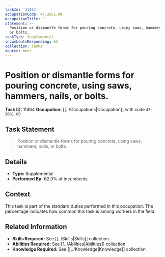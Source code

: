 ```yaml
---
taskId: '11464'
occupationCode: 47-2061.00
occupationTitle: ''
statement: >-
  Position or dismantle forms for pouring concrete, using saws, hammers, nails,
  or bolts.
taskType: Supplemental
incumbentsResponding: 62
collection: Tasks
source: onet
---
```

# Position or dismantle forms for pouring concrete, using saws, hammers, nails, or bolts.

**Task ID:** 11464
**Occupation:** [[../Occupations|Occupation]] with code `47-2061.00`

## Task Statement

> Position or dismantle forms for pouring concrete, using saws, hammers, nails, or bolts.

## Details

- **Type:** Supplemental
- **Performed By:** 62.0% of incumbents

## Context

This task is part of the standard duties performed in this occupation. The percentage indicates how common this task is among workers in the field.

## Related Information

- **Skills Required:** See [[../Skills|Skills]] collection
- **Abilities Required:** See [[../Abilities|Abilities]] collection
- **Knowledge Required:** See [[../Knowledge|Knowledge]] collection
